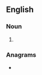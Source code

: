 {{also|kilòmetres|kilomètres|kilo-metres}}

==English==

===Noun===
{{head|en|noun plural form}}

# {{plural of|kilometre|lang=en}}

===Anagrams===
* {{l|en|kilometers}}